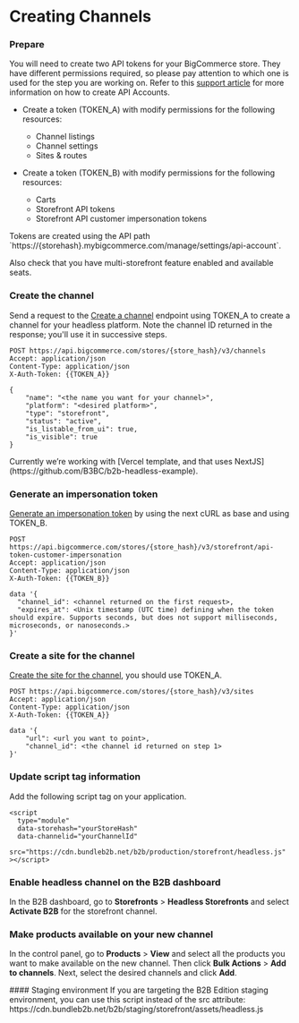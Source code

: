 # Creating Channels

<Steps>

### Prepare

You will need to create two API tokens for your BigCommerce store. They have different permissions required, so please pay attention to which one is used for the step you are working on. Refer to this [support article](https://support.bigcommerce.com/s/article/Store-API-Accounts?language=en_US#:~:text=Level%20API%20Accounts-,1.,to%20use%20the%20API%20account) for more information on how to create API Accounts.

* Create a token (TOKEN_A) with modify permissions for the following resources:
  - Channel listings
  - Channel settings
  - Sites & routes

* Create a token (TOKEN_B)  with modify permissions for the following resources:
  - Carts
  - Storefront API tokens
  - Storefront API customer impersonation tokens

 <Callout type="info">
  Tokens are created using the API path `https://{storehash}.mybigcommerce.com/manage/settings/api-account`.
 </Callout>

Also check that you have multi-storefront feature enabled and available seats.

### Create the channel

Send a request to the [Create a channel](/docs/rest-management/channels#create-a-channel) endpoint using TOKEN_A to create a channel for your headless platform. Note the channel ID returned in the response; you'll use it in successive steps.

```http filename="Example request: Create channel" showLineNumbers copy
POST https://api.bigcommerce.com/stores/{store_hash}/v3/channels
Accept: application/json
Content-Type: application/json
X-Auth-Token: {{TOKEN_A}}

{
    "name": "<the name you want for your channel>",
    "platform": "<desired platform>",
    "type": "storefront",
    "status": "active",
    "is_listable_from_ui": true,
    "is_visible": true
}
```

 <Callout type="info">
  Currently we’re working with [Vercel template, and that uses NextJS](https://github.com/B3BC/b2b-headless-example).
 </Callout>

 ### Generate an impersonation token

[Generate an impersonation token](/docs/storefront-auth/tokens/customer-impersonation-token) by using the next cURL as base and using TOKEN_B.

```http filename="Example request: Create an impersonation token" showLineNumbers copy
POST https://api.bigcommerce.com/stores/{store_hash}/v3/storefront/api-token-customer-impersonation
Accept: application/json
Content-Type: application/json
X-Auth-Token: {{TOKEN_B}}

data '{
  "channel_id": <channel returned on the first request>,
  "expires_at": <Unix timestamp (UTC time) defining when the token should expire. Supports seconds, but does not support milliseconds, microseconds, or nanoseconds.>
}'
```

### Create a site for the channel

[Create the site for the channel](/docs/rest-management/sites#create-a-site), you should use TOKEN_A.

```http filename="Example request: Create an impersonation token" showLineNumbers copy
POST https://api.bigcommerce.com/stores/{store_hash}/v3/sites
Accept: application/json
Content-Type: application/json
X-Auth-Token: {{TOKEN_A}}

data '{
    "url": <url you want to point>,
    "channel_id": <the channel id returned on step 1>
}'
```

### Update script tag information

Add the following script tag on your application. 

```http copy
<script
  type="module"
  data-storehash="yourStoreHash"
  data-channelid="yourChannelId"
  src="https://cdn.bundleb2b.net/b2b/production/storefront/headless.js"
></script>
```
### Enable headless channel on the B2B dashboard

In the B2B dashboard, go to **Storefronts** > **Headless Storefronts** and select **Activate B2B** for the storefront channel.

### Make products available on your new channel

In the control panel, go to **Products** > **View** and select all the products you want to make available on the new channel. Then click **Bulk Actions** > **Add to channels**. Next, select the desired channels and click **Add**.

 <Callout type="info">
   #### Staging environment
    If you are targeting the B2B Edition staging environment, you can use this script instead of the src attribute: https://cdn.bundleb2b.net/b2b/staging/storefront/assets/headless.js
 </Callout>

 </Steps>

